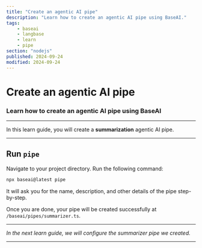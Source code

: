 ```yaml
---
title: "Create an agentic AI pipe"
description: "Learn how to create an agentic AI pipe using BaseAI."
tags:
    - baseai
    - langbase
    - learn
    - pipe
section: "nodejs"
published: 2024-09-24
modified: 2024-09-24
---
```


# Create an agentic AI pipe

### Learn how to create an agentic AI pipe using BaseAI

---

In this learn guide, you will create a **summarization** agentic AI pipe.

---

## Run `pipe`

Navigate to your project directory. Run the following command:

```bash
npx baseai@latest pipe
```

It will ask you for the name, description, and other details of the pipe step-by-step.

Once you are done, your pipe will be created successfully at `/baseai/pipes/summarizer.ts`.

---

_In the next learn guide, we will configure the summarizer pipe we created._

---
